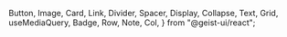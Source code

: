   Button,
  Image,
  Card,
  Link,
  Divider,
  Spacer,
  Display,
  Collapse,
  Text,
  Grid,
  useMediaQuery,
  Badge,
  Row,
  Note,
  Col,
} from "@geist-ui/react";



<div style={{background: 'black', width: "100%", position: 'fixed', zIndex: '4000', display: 'none'}} className="navbar">
<script src="/scroll.js" />
<div style={{ maxWidth: "800px", width: "100%", margin: "auto" }}>
  <Row gap={0.8} style={{ padding: "0px" }}>
    <Col span={6} style={{ paddingLeft: "0px" }}>
      <a href="/">
        <Badge
          size="large"
          style={{
            marginTop: "20px",
            marginBottom: "20px",
            padding: "5px 10px",
            fontWeight: "800"
          }}
        >
          {"MUN @ GEMS"}
        </Badge>
      </a>
    </Col>
    <Col span={18}>
      <p style={{ textAlign: "right", paddingTop: "3px" }}>
        <Link href="#exec" color style={{ padding: "0px 6px" }}>
          Executive Team
        </Link>
        |<Link href="#exec" color style={{ padding: "0px 6px" }}>
          Schedule
        </Link>|
        <Link href="#exec" color style={{ padding: "0px 6px" }}>
          Committees
        </Link>
        |<Link href="#exec" color style={{ padding: "0px 6px" }}>
          Rules of Procedure
        </Link>|
        <Link href="#exec" color style={{ paddingLeft: "6px" }}>
          General Info
        </Link>
      </p>
    </Col>
  </Row>
</div>
</div>
<div style={{ background: '#26A0DB', zIndex: '9000', textAlign: 'center', minHeight: '100vh'}}>
  <img src="https://i.ibb.co/G0rgr0d/2.png" width="350" style={{ paddingTop: '90px'}}/>
  <h1 style={{ color: 'white'}}>MUN @ GEMS</h1>
  <h3 style={{ color: 'white'}}>Delegate Handbook</h3>
  <h1 style={{ color: 'white'}}>↯</h1>
</div>
<main style={{ maxWidth: '800px', margin: 'auto', marginTop: '50px'}}>


Lorem ipsum dolor sit amet, consectetur adipiscing elit, sed do eiusmod tempor incididunt ut labore et dolore magna aliqua. Nulla aliquet enim tortor at auctor urna nunc. Vel quam elementum pulvinar etiam. Nunc lobortis mattis aliquam faucibus purus. Augue ut lectus arcu bibendum at varius vel. Lacus suspendisse faucibus interdum posuere lorem ipsum dolor sit. Volutpat commodo sed egestas egestas fringilla phasellus. At ultrices mi tempus imperdiet nulla malesuada pellentesque elit eget. Nam libero justo laoreet sit amet cursus sit. Risus ultricies tristique nulla aliquet enim tortor. Imperdiet proin fermentum leo vel orci porta. Aliquam eleifend mi in nulla posuere sollicitudin aliquam ultrices sagittis. Aenean euismod elementum nisi quis eleifend quam adipiscing. Venenatis a condimentum vitae sapien.

Convallis convallis tellus id interdum velit laoreet id donec ultrices. In fermentum et sollicitudin ac orci phasellus. A erat nam at lectus urna. Faucibus vitae aliquet nec ullamcorper. Pretium vulputate sapien nec sagittis aliquam malesuada bibendum. Mollis nunc sed id semper risus in hendrerit gravida. Mattis molestie a iaculis at. Et magnis dis parturient montes. Pretium viverra suspendisse potenti nullam ac. Et magnis dis parturient montes nascetur ridiculus. Sit amet mauris commodo quis. Turpis massa sed elementum tempus egestas sed sed risus pretium.

Libero enim sed faucibus turpis. Risus pretium quam vulputate dignissim suspendisse in est. Tortor pretium viverra suspendisse potenti. Aliquet eget sit amet tellus cras adipiscing. Id aliquet risus feugiat in ante metus dictum at. Sed euismod nisi porta lorem mollis aliquam. Viverra ipsum nunc aliquet bibendum enim facilisis gravida neque. Nisl pretium fusce id velit ut tortor. Sed libero enim sed faucibus turpis. Interdum consectetur libero id faucibus. Adipiscing enim eu turpis egestas pretium aenean pharetra magna ac.

<Spacer y={1} />

<Divider align="start" style={{ margin: "40px 0px" }}>
  <h2  id={"exec"}>
    Executive Team
  </h2>
</Divider>

<Grid.Container gap={2} justify="center" style={{ paddingBottom: "30px" }}>
  <TeamMember
    name="Sai Kishan Subramanian"
    image="https://i.ibb.co/QjbMJ8p/Student-Council-Member-5.jpg"
    role="Secatary General"
  />
  <TeamMember
    name="Sam Poder"
    image="https://i.ibb.co/VVWbCfN/Student-Council-Member-7.jpg"
    role="Head of Logistics & Technology "
  />
  <TeamMember
    name="Arsh Shrivastava"
    image="https://i.ibb.co/SyBt1GJ/Student-Council-Member-14.jpg"
    role="Head of Marketing"
  />
  <TeamMember
    name="Edwin Cheah"
    image="https://i.ibb.co/dQMLDBx/Student-Council-Member-6.jpg"
    role="Deputy Head of Marketing"
  />
  <TeamMember
    name="Nadia Swatton"
    image="https://i.ibb.co/gSLGQwv/Student-Council-Member-11.jpg"
    role="Marketing Officer"
  />
  <TeamMember
    name="Devika Shenoy"
    image="https://i.ibb.co/QjbMJ8p/Student-Council-Member-5.jpg"
    role="Marketing Officer"
  />
  <TeamMember
    name="Anjali Grillo"
    image="https://i.ibb.co/QjbMJ8p/Student-Council-Member-5.jpg"
    role="Marketing Officer"
  />
  <TeamMember
    name="Tanisha Chandrasekaran"
    image="https://i.ibb.co/QjbMJ8p/Student-Council-Member-5.jpg"
    role="PR Officer"
  />
</Grid.Container>

<Divider align="start" style={{ margin: "40px 0px" }}>
  <h2 id={"schedule"}>
    Schedule
  </h2>
</Divider>
<Spacer y={2} />
<Schedule style={{ margin: "90px 0px" }} />
<Spacer y={1} />
<Note label="Quiz Bowl">This lunchtime quiz bowl is a fun way to test the general knowledge of delegates. Students need to form groups in order to participate in this. The questions would include knowledge on general knowledge and more about the topics that were discussed in the different committees. The prize for the winner of this quiz bowl are food panda vouchers. 
The registration form is here: </Note>
<Spacer y={2} />




<Divider align="start" style={{ margin: "40px 0px" }}>
  <h2 id={"schedule"}>
    Committees
  </h2>
</Divider>
<Spacer y={2} />
<Note>Coming soon.</Note>
<Spacer y={2} />

<Divider align="start" style={{ margin: "40px 0px" }}>
  <h2 id={"schedule"}>
    Rules of Procedure
  </h2>
</Divider>
<p>The following rules outline how exactly the conference will run.
It's important to read the rules throughly so you and other delegates can have
the best expirence during the conference.
</p>

### Delegate roll call
This is the process by which the chairs call out the countries in order to 
find out and see who is attending and how many countries are present during 
committee sessions. This way, the chairs are able to calculate the number of 
delegates required within substantial and procedural voting. When you hear your 
name, you can simply reply with present/present and voting. If you say “Present 
and voting” you can’t abstain from voting. <br />

### Opening speeches

1. Character’s should prepare an opening speech for 1 minute
2. Character’s must speak in third person during formal debate (first person pronouns are not accepted)

This 1 minute speech should be accustomed towards the wishes of the 
delegates. The opening speech must include the character’s perspective 
on each topic and what they wish to accomplish during the committee session. 

### General speaker’s list

The committees should have the general speaker’s list open on the 
topic area that will be discussed during the session. The dias 
will open the general speaker's list or entertain any motions 
that would like to open the speaker’s list. A member can enter 
itself onto the general speaker’s list by sending a letter to 
the dias or using the raise hand feature on Zoom. 


### Lobby and merge process

The opening speech is extremely important because it gives other character’s a perspective on what certain character’s want to achieve during committee sessions. 

This is followed by lobbying where character’s would present their solutions which they brought up during the conference. With the use of drives and folders, character’s would then compile several solutions and  come up with a detailed resolution also known as a Merged Resolution. This resolution is then sent out to the chair and the approval panel. 

Once lobbying and Merging are sorted out, the chair would sort out the resolutions in order and call the main submitter of the first resolution to read out their operative clauses. 

### Amendments

An amendment is a change in a certain clause in the resolution submitted by a Bloc. It is a written statement that either adds, deletes or changes a certain operative clause in a draft resolution. This process is used to strengthen the agreement on a resolution by allowing delegates to change the operative clauses. 

#### Voting procedures

When the discussion on the resolution has finished, voting would be conducted by chairs on the resolution as a whole. Characters can either vote for, against or abstain from voting.

#### Points and motions

Characters are allowed to use points and motions when communicating with their chair. It is important to know when and how to use these. 

##### Points

1. *Point of Information:* This is used by a character to get more information about something that isn’t clearly understood during committee sessions. 
2. *Point of Personal Privilege:* This is used when a character has a personal problem and faces discomfort which affects their ability to participate during committee sessions.(i.e temperature of the room, distractions of the room, audibility)
3. *Point of Order:* This is used when a character has a problem with the rules of procedure 

##### Motions

Motions are used by characters to request the committee regarding a particular wish a delegate would like to accomplish. Below are a following list of possible motions;

1. *Motion to go into a moderated/unmoderated caucus:* This motion is used when a character would like to give additional speeches about any topic or resolution and make amendments. In a moderated caucus, characters need to sit in their respective seats and communicate with other delegates through note form. In an unmoderated Caucus, characters are allowed to freely move around the room and communicate with other delegates. 
2. *Motion to reconsider a resolut:* This motion is presented only when all resolutions have been reviewed and there is more time for time on debate regarding previous resolutions
3. *Motion to adjourn debate:* This motion is presented when characters wish to stop debating on a specific resolution
4. *Motion to extend debate:* This is presented when characters are called one by one to state their individual vote. 
5. *Motion to move into time for/against:* This motion is presented when characters would like to talk for and against the resolutions presented during committee sessions. 

#### Voting procedures

These are resolutions that haven’t been voted upon yet. Characters write draft resolutions with each other. 

There are 3 main parts to a draft resolution: the heading, the preamble and operative clauses. The heading shows the committee and topic. It also lists the signatories and the main submitter(s). The preamble and operative clauses then explain further onto the main ideas that need to be done in order to solve the situation. There is no particular format that needs to be followed because it is just a combination of raw ideas that can later be combined into 1 resolution when characters collaborate and find out more about the measures that other countries want to take. 

#### Resolution

The resolution consists of 2 parts: the **preambulatory** and **operative** clauses. 

The preambulatory clause states the issues that the bloc wants to solve and why it wants to solve that particular issue. In the preambulatory clause, delegates can make reference to previous statements made by organizations affiliated with your committee. 

The Operative clause contains the list of solutions that the sponsor would like to propose. These clauses need to be applicable not only domestically but internationally as well. Each clause should provide the main idea and the sub clause within each clause would provide information on how this idea would be put into place. The clauses should be numbered and it should begin with an operative word that is underlined. 

If sub clauses are required, they should end with a comma. Each total clause should be separated by a double space. 


<Spacer y={2} />
<Divider align="start" style={{ margin: "40px 0px" }}>
  <h2 id={"schedule"}>
    Important terms
  </h2>
</Divider>
<Spacer y={2} />
<Terms />
<Spacer y={2} />
<Divider align="start" style={{ margin: "40px 0px" }}>
  <h2 id={"schedule"}>
    General information
  </h2>
</Divider>
<Spacer y={2} />
All characters must follow the name format in order to be admitted into the meeting:

```
Name_Character_School
Eg: Sai_IronMan_GEMS
```

If characters don’t abide by this rule, they won’t be admitted into the meeting. 

Whilst debating and speaking, character’s need to have their camera on at all times. They can switch off their camera if they aren’t doing so. 
Characters need to stay muted when another delegate is speaking. 

MUN@GEMS will employ a set of warnings if a characters commits an offence(i.e. Speaking without permission, drawing on the screen, inappropriate language)

First offence: If a character violates one of the rules and regulations, He will be left with a warning

Second Offence: If a character violates the rules and regulations a second time, they will be temporarily kicked out of the meeting for 15 minutes and the character will not be allowed to speak regarding the topic for 2 times in a row. 

Third Offence: If a character violates the rules and regulations a third time, the character will be permanently kicked out of the meeting and will not receive a certificate from the organiser. 

For more information, please refer to the [code of conduct](https://docs.google.com/document/d/1O3jIQ25HD5QLhRd-EB2_38K27QmsN6NGatF2xebVj-4/edit?usp=sharing).

### Dress code

Since MUN@GEMS is following the theme of Fantasy, all students participating must wear costumes according to their assigned character. If the students don't have a costume related to their assigned character, they can wear clothes that match the colour code of the character. 

### Contact information

For any concerns, please contact [mun@gwa.edu.sg](mailto:mun@gwa.edu.sg). We will reply within 24 hours.

<Spacer y={2} />
</main>


<style jsx global>
  {`
    .caption.jsx-435874419 {
      margin-top: 1.2rem !important;
    }
    .jsx-1680976430{
      left: 0!important;
      padding-left: 0px !important
    }
    .jsx-435874419 {
      margin-top: 4px !important;
    }
    .mainTable thead{
      display: none;
    }
    .termsTable td{
      width: 33%
    }
  `}
</style>